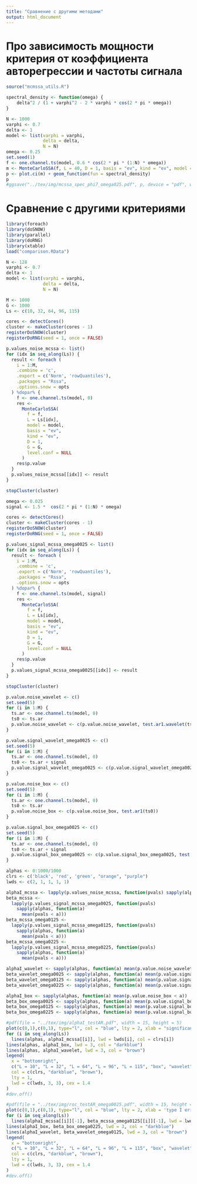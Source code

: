 ```yaml
---
title: "Сравнение с другими методами"
output: html_document
---
```



# Про зависимость мощности критерия от коэффициента авторегрессии и частоты сигнала

```r
source("mcmssa_utils.R")

spectral_density <- function(omega) {
    delta^2 / (1 + varphi^2 - 2 * varphi * cos(2 * pi * omega))
}

N <- 1000
varphi <- 0.7
delta <- 1
model <- list(varphi = varphi,
              delta = delta,
              N = N)
omega <- 0.25
set.seed(1)
f <- one.channel.ts(model, 0.6 * cos(2 * pi * (1:N) * omega))
m <- MonteCarloSSA(f, L = 40, D = 1, basis = "ev", kind = "ev", model = model, level.conf = 0.8)
p <- plot.ci(m) + geom_function(fun = spectral_density)
p
#ggsave("../tex/img/mcssa_spec_phi7_omega025.pdf", p, device = "pdf", width = 15, height = 8, units = "cm")
```


# Сравнение с другими критериями
```r
library(foreach)
library(doSNOW)
library(parallel)
library(doRNG)
library(xtable)
load("comparison.RData")

N <- 128
varphi <- 0.7
delta <- 1
model <- list(varphi = varphi,
              delta = delta,
              N = N)

M <- 1000
G <- 1000
Ls <- c(10, 32, 64, 96, 115)
```

```r
cores <- detectCores()
cluster <- makeCluster(cores - 1)
registerDoSNOW(cluster)
registerDoRNG(seed = 1, once = FALSE)

p.values_noise_mcssa <- list()
for (idx in seq_along(Ls)) {
  result <- foreach (
    i = 1:M,
    .combine = 'c',
    .export = c('Norm', 'rowQuantiles'),
    .packages = "Rssa",
    .options.snow = opts
  ) %dopar% {
    f <- one.channel.ts(model, 0)
    res <-
      MonteCarloSSA(
        f = f,
        L = Ls[idx],
        model = model,
        basis = "ev",
        kind = "ev",
        D = 1,
        G = G,
        level.conf = NULL
      )
    res$p.value
  }
  p.values_noise_mcssa[[idx]] <- result
}

stopCluster(cluster)
```

```r
omega <- 0.025
signal <- 1.5 *  cos(2 * pi * (1:N) * omega)

cores <- detectCores()
cluster <- makeCluster(cores - 1)
registerDoSNOW(cluster)
registerDoRNG(seed = 1, once = FALSE)

p.values_signal_mcssa_omega0025 <- list()
for (idx in seq_along(Ls)) {
  result <- foreach (
    i = 1:M,
    .combine = 'c',
    .export = c('Norm', 'rowQuantiles'),
    .packages = "Rssa",
    .options.snow = opts
  ) %dopar% {
    f <- one.channel.ts(model, signal)
    res <-
      MonteCarloSSA(
        f = f,
        L = Ls[idx],
        model = model,
        basis = "ev",
        kind = "ev",
        D = 1,
        G = G,
        level.conf = NULL
      )
    res$p.value
  }
  p.values_signal_mcssa_omega0025[[idx]] <- result
}

stopCluster(cluster)
```

```r
p.value.noise_wavelet <- c()
set.seed(5)
for (i in 1:M) {
  ts.ar <- one.channel.ts(model, 0)
  ts0 <- ts.ar
  p.value.noise_wavelet <- c(p.value.noise_wavelet, test.ar1.wavelet(ts0))
}
```

```r
p.value.signal_wavelet_omega0025 <- c()
set.seed(5)
for (i in 1:M) {
  ts.ar <- one.channel.ts(model, 0)
  ts0 <- ts.ar + signal
  p.value.signal_wavelet_omega0025 <- c(p.value.signal_wavelet_omega0025, test.ar1.wavelet(ts0))
}
```

```r
p.value.noise_box <- c()
set.seed(5)
for (i in 1:M) {
  ts.ar <- one.channel.ts(model, 0)
  ts0 <- ts.ar
  p.value.noise_box <- c(p.value.noise_box, test.ar1(ts0))
}
```

```r
p.value.signal_box_omega0025 <- c()
set.seed(5)
for (i in 1:M) {
  ts.ar <- one.channel.ts(model, 0)
  ts0 <- ts.ar + signal
  p.value.signal_box_omega0025 <- c(p.value.signal_box_omega0025, test.ar1(ts0))
}
```

```r
alphas <- 0:1000/1000
clrs <- c('black', 'red', 'green', "orange", "purple")
lwds <- c(2, 1, 1, 1, 1)

alphaI_mcssa <- lapply(p.values_noise_mcssa, function(pvals) sapply(alphas, function(a) mean(pvals < a)))
beta_mcssa <-
  lapply(p.values_signal_mcssa_omega0025, function(pvals)
    sapply(alphas, function(a)
      mean(pvals < a)))
beta_mcssa_omega0125 <-
  lapply(p.values_signal_mcssa_omega0125, function(pvals)
    sapply(alphas, function(a)
      mean(pvals < a)))
beta_mcssa_omega0225 <-
  lapply(p.values_signal_mcssa_omega0225, function(pvals)
    sapply(alphas, function(a)
      mean(pvals < a)))

alphaI_wavelet <- sapply(alphas, function(a) mean(p.value.noise_wavelet < a))
beta_wavelet_omega0025 <- sapply(alphas, function(a) mean(p.value.signal_wavelet_omega0025 < a))
beta_wavelet_omega0125 <- sapply(alphas, function(a) mean(p.value.signal_wavelet_omega0125 < a))
beta_wavelet_omega0225 <- sapply(alphas, function(a) mean(p.value.signal_wavelet_omega0225 < a))

alphaI_box <- sapply(alphas, function(a) mean(p.value.noise_box < a))
beta_box_omega0025 <- sapply(alphas, function(a) mean(p.value.signal_box_omega0025 < a))
beta_box_omega0125 <- sapply(alphas, function(a) mean(p.value.signal_box_omega0125 < a))
beta_box_omega0225 <- sapply(alphas, function(a) mean(p.value.signal_box_omega0225 < a))
```

```r
#pdf(file = "../tex/img/alphaI_testAR.pdf", width = 15, height = 5)
plot(c(0,1),c(0,1), type="l", col = "blue", lty = 2, xlab = "significance level", ylab = 'type I error', cex.lab=1.8, cex.axis=1.8, cex.sub=1.8)
for (i in seq_along(Ls))
  lines(alphas, alphaI_mcssa[[i]], lwd = lwds[i], col = clrs[i])
lines(alphas, alphaI_box, lwd = 3, col = "darkblue")
lines(alphas, alphaI_wavelet, lwd = 3, col = "brown")
legend(
  x = "bottomright",
  c("L = 10", "L = 32", "L = 64", "L = 96", "L = 115", "box", "wavelet"),
  col = c(clrs, "darkblue", "brown"),
  lty = 1,
  lwd = c(lwds, 3, 3), cex = 1.4
)
#dev.off()
```

```r
#pdf(file = "../tex/img/roc_testAR_omega0025.pdf", width = 15, height = 5)
plot(c(0,1),c(0,1), type="l", col = "blue", lty = 2, xlab = 'type I error', ylab = 'power', cex.lab=1.8, cex.axis=1.8, cex.sub=1.8)
for (i in seq_along(Ls))
  lines(alphaI_mcssa[[i]][-1], beta_mcssa_omega0125[[i]][-1], lwd = lwds[i], col = clrs[i])
lines(alphaI_box, beta_box_omega0225, lwd = 3, col = "darkblue")
lines(alphaI_wavelet, beta_wavelet_omega0125, lwd = 3, col = "brown")
legend(
  x = "bottomright",
  c("L = 10", "L = 32", "L = 64", "L = 96", "L = 115", "box", "wavelet"),
  col = c(clrs, "darkblue", "brown"),
  lty = 1,
  lwd = c(lwds, 3, 3), cex = 1.4
)
#dev.off()
```

